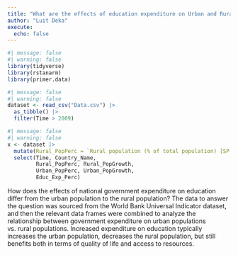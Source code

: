 ```yaml
---
title: "What are the effects of education expenditure on Urban and Rural Populations?"
author: "Luit Deka"
execute: 
  echo: false
---
```


```r
#| message: false
#| warning: false
library(tidyverse)
library(rstanarm)
library(primer.data)
```

```r
#| message: false
#| warning: false
dataset <- read_csv("Data.csv") |>
  as_tibble() |>
  filter(Time > 2009)
```

```r
#| message: false
#| warning: false
x <- dataset |>
  mutate(Rural_PopPerc = `Rural population (% of total population) [SP.RUR.TOTL.ZS]`, Urban_PopPerc = `Urban population (% of total population) [SP.URB.TOTL.IN.ZS]`, Rural_PopGrowth = `Rural population growth (annual %) [SP.RUR.TOTL.ZG]`, Urban_PopGrowth = `Urban population growth (annual %) [SP.URB.GROW]`, Educ_Exp_Perc = `Government expenditure on education, total (% of government expenditure) [SE.XPD.TOTL.GB.ZS]`, Country_Name = `Country Name`)|>
  select(Time, Country_Name,
         Rural_PopPerc, Rural_PopGrowth, 
         Urban_PopPerc, Urban_PopGrowth,
         Educ_Exp_Perc)

```

How does the effects of national government expenditure on education differ from the urban population to the rural population? The data to answer the question was sourced from the World Bank Universal Indicator dataset, and then the relevant data frames were combined to analyze the relationship between government expenditure on urban populations vs. rural populations. Increased expenditure on education typically increases the urban population, decreases the rural population, but still benefits both in terms of quality of life and access to resources.






